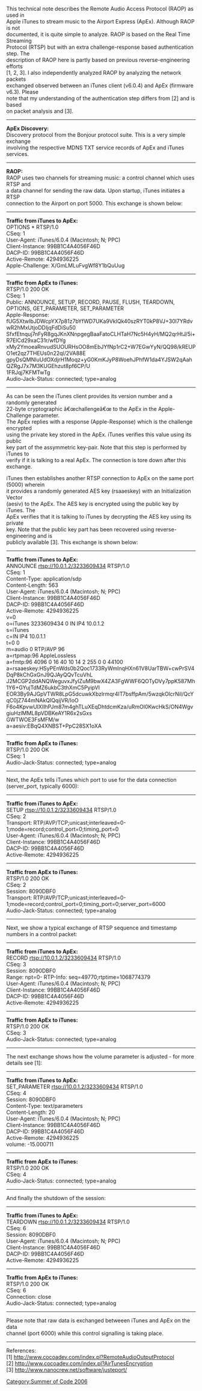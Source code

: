 This technical note describes the Remote Audio Access Protocol (RAOP) as used in<br> 
Apple iTunes to stream music to the Airport Express (ApEx). Although RAOP is not<br> 
documented, it is quite simple to analyze. RAOP is based on the Real Time Streaming<br> 
Protocol (RTSP) but with an extra challenge-response based authentication step. The<br> 
description of RAOP here is partly based on previous reverse-engineering efforts<br> 
[1, 2, 3]. I also independently analyzed RAOP by analyzing the network packets<br> 
exchanged observed between an iTunes client (v6.0.4) and ApEx (firmware v6.3). Please<br> 
note that my understanding of the authentication step differs from [2] and is based<br> 
on packet analysis and [3].

----

<b>ApEx Discovery:</b><br> 
Discovery protocol from the Bonjour protocol suite. This is a very simple exchange<br> 
involving the respective MDNS TXT service records of ApEx and iTunes services.

----

<b>RAOP:</b><br> 
RAOP uses two channels for streaming music: a control channel which uses RTSP and<br> 
a data channel for sending the raw data. Upon startup, iTunes initiates a RTSP<br> 
connection to the Airport on port 5000. This exchange is shown below:

----

'''Traffic from iTunes to ApEx:'''<br> 
OPTIONS * RTSP/1.0<br> 
CSeq: 1<br> 
User-Agent: iTunes/6.0.4 (Macintosh; N; PPC)<br> 
Client-Instance: 99BB1C4A4056F46D<br> 
DACP-ID: 99BB1C4A4056F46D<br> 
Active-Remote: 4294936225<br> 
Apple-Challenge: X/GmLMLuFvgWf8Y1bQuUug<br> 

----

'''Traffic from ApEx to iTunes:'''<br> 
RTSP/1.0 200 OK<br> 
CSeq: 1<br> 
Public: ANNOUNCE, SETUP, RECORD, PAUSE, FLUSH, TEARDOWN, OPTIONS, GET_PARAMETER, SET_PARAMETER<br> 

Apple-Response:<br> 
fUG5XtwIbJDWcpYX7p81z7bYfWD7UKa9VkIQk40szRYT0kP8VJ+30l7YRdvwR2hMxUtjoDDIjqFdDiSu50<br>
SfxfEtnquj7nFyR8gqJKnXNnpgegBaaFatoCLHTaH7Nc5H4yH/MQ2qrHtJ/5i+R7ElCd29xaC31r/wfDYg<br>
xMy2YmoeaRnvudSUOURHsOO8mEbJYfNp1rC2+W7EGwYyN/QQ98/kREUPO1et2qz7THEUs0n22ql/2VA88E<br>
gpyDsQMNIuUdOXdjrH1Moqz+yG0KmKJyP8WoehJPhfW1da4YJSW2qAahQZRgJ7x7M3KUGEhzut8pf6CP/U<br>
1FRJqj7KFMTwTg<br> 
Audio-Jack-Status: connected; type=analog<br> 

----

As can be seen the iTunes client provides its version number and a randomly generated<br>
 22-byte cryptographic â€œchallengeâ€œ to the ApEx in the Apple-Challenge parameter.<br>
The ApEx replies with a response (Apple-Response) which is the challenge encrypted <br>
using the private key stored in the ApEx. iTunes verifies this value using its public <br>
key part of the assymmetric key-pair. Note that this step is performed by iTunes to <br>
verify if it is talking to a real ApEx. The connection is tore down after this exchange.<br>


iTunes then establishes another RTSP connection to ApEx on the same port (5000) wherein<br> 
it provides a randomly generated AES key (rsaaeskey) with an Initialization Vector<br> 
(aesiv) to the ApEx. The AES key is encrypted using the public key by iTunes. The<br> 
ApEx verifies that it is talking to iTunes by decrypting the AES key using its private<br> 
key. Note that the public key part has been recovered using reverse-engineering and is<br> 
publicly available [3]. This exchange is shown below:<br> 

----

'''Traffic from iTunes to ApEx:'''<br> 
ANNOUNCE rtsp://10.0.1.2/3233609434 RTSP/1.0<br> 
CSeq: 1<br> 
Content-Type: application/sdp<br> 
Content-Length: 563<br> 
User-Agent: iTunes/6.0.4 (Macintosh; N; PPC)<br> 
Client-Instance: 99BB1C4A4056F46D<br> 
DACP-ID: 99BB1C4A4056F46D<br> 
Active-Remote: 4294936225<br> 

v=0<br> 
o=iTunes 3233609434 0 IN IP4 10.0.1.2<br> 
s=iTunes<br> 
c=IN IP4 10.0.1.1<br> 
t=0 0<br> 
m=audio 0 RTP/AVP 96<br> 
a=rtpmap:96 AppleLossless<br> 
a=fmtp:96 4096 0 16 40 10 14 2 255 0 0 44100<br> 
a=rsaaeskey:HSyPEnWds0b2Qoc1733RyWmInqHXn61V8UarTBW+cwPrSV4DqP8kChGxGnJ9QJAyQQvTcuVhL<br>
J2MCGP2ddANQWeguvxJfyIZuM9bwX4ZA3FgWWF6QOTyDVy7ppK587Mh1Y6+GYujTdMZ6ukbC3thXmC5PyipVI<br>
EOR3By9AJGpVTWR8LpG5dcuwkXbzlrmqr4IT7bsffpAm/5wzqkOlcrNiI/QcYqC0jZ744mNAkQIQqijVR/IoO<br>
F6o4KpvwUIXIlhPJm87m4ghTLuXEqDhtdcmKza/uRmOl0KwcHkS/ON4WgvgiuHzlMML8pVDBKeAY1R6x2sGxs<br>
GWTWOE3FsMFM/w<br> 
a=aesiv:EBqQ4XNBST+PpC28SX1oXA<br> 

----

'''Traffic from ApEx to iTunes:'''<br> 
RTSP/1.0 200 OK<br> 
CSeq: 1<br> 
Audio-Jack-Status: connected; type=analog<br> 

----

Next, the ApEx tells iTunes which port to use for the data connection (server_port, typically 6000):<br> 

----

'''Traffic from iTunes to ApEx:'''<br> 
SETUP rtsp://10.0.1.2/3233609434 RTSP/1.0<br> 
CSeq: 2<br> 
Transport: RTP/AVP/TCP;unicast;interleaved=0-1;mode=record;control_port=0;timing_port=0<br> 
User-Agent: iTunes/6.0.4 (Macintosh; N; PPC)<br> 
Client-Instance: 99BB1C4A4056F46D<br> 
DACP-ID: 99BB1C4A4056F46D<br> 
Active-Remote: 4294936225<br> 

----

'''Traffic from ApEx to iTunes:'''<br> 
RTSP/1.0 200 OK<br> 
CSeq: 2<br> 
Session: 8090DBF0<br> 
Transport: RTP/AVP/TCP;unicast;interleaved=0-1;mode=record;control_port=0;timing_port=0;server_port=6000<br> 
Audio-Jack-Status: connected; type=analog<br> 

----

Next, we show a typical exchange of RTSP sequence and timestamp numbers in a control packet:<br> 

----

'''Traffic from iTunes to ApEx:'''<br> 
RECORD rtsp://10.0.1.2/3233609434 RTSP/1.0<br> 
CSeq: 3<br> 
Session: 8090DBF0<br> 
Range: npt=0-
RTP-Info: seq=49770;rtptime=1068774379<br> 
User-Agent: iTunes/6.0.4 (Macintosh; N; PPC)<br> 
Client-Instance: 99BB1C4A4056F46D<br> 
DACP-ID: 99BB1C4A4056F46D<br> 
Active-Remote: 4294936225<br> 

----

'''Traffic from ApEx to iTunes:'''<br>
RTSP/1.0 200 OK<br> 
CSeq: 3<br> 
Audio-Jack-Status: connected; type=analog<br> 

----

The next exchange shows how the volume parameter is adjusted - for more details see [1]:<br> 

----

'''Traffic from iTunes to ApEx:'''<br> 
SET_PARAMETER rtsp://10.0.1.2/3233609434 RTSP/1.0<br> 
CSeq: 4<br> 
Session: 8090DBF0<br> 
Content-Type: text/parameters<br> 
Content-Length: 20<br> 
User-Agent: iTunes/6.0.4 (Macintosh; N; PPC)<br> 
Client-Instance: 99BB1C4A4056F46D<br> 
DACP-ID: 99BB1C4A4056F46D<br> 
Active-Remote: 4294936225<br> 
volume: -15.000711<br> 

----

'''Traffic from ApEx to iTunes:'''<br>
RTSP/1.0 200 OK<br> 
CSeq: 4<br> 
Audio-Jack-Status: connected; type=analog<br> 

----

And finally the shutdown of the session:<br> 

----

'''Traffic from iTunes to ApEx:'''<br>
TEARDOWN rtsp://10.0.1.2/3233609434 RTSP/1.0<br> 
CSeq: 6<br> 
Session: 8090DBF0<br> 
User-Agent: iTunes/6.0.4 (Macintosh; N; PPC)<br> 
Client-Instance: 99BB1C4A4056F46D<br> 
DACP-ID: 99BB1C4A4056F46D<br> 
Active-Remote: 4294936225<br> 

----

'''Traffic from ApEx to iTunes:'''<br>
RTSP/1.0 200 OK<br> 
CSeq: 6<br> 
Connection: close<br> 
Audio-Jack-Status: connected; type=analog<br> 

----

Please note that raw data is exchanged betweeen iTunes and ApEx on the data <br>
channel (port 6000) while this control signalling is taking place. <br> 

----

References:<br> 
[1] http://www.cocoadev.com/index.pl?RemoteAudioOutputProtocol <br>
[2] http://www.cocoadev.com/index.pl?AirTunesEncryption <br>
[3] http://www.nanocrew.net/software/justeport/<br>

[[Category:Summer of Code 2006]]